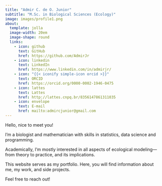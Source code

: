 ```yaml
---
title: "Admir C. de O. Junior"
subtitle: "M.Sc. in Biological Sciences (Ecology)"
image: images/profile1.png
about:
  template: jolla
  image-width: 20em
  image-shape: round
  links:
    - icon: github
      text: GitHub
      href: https://github.com/AdmirJr
    - icon: linkedin
      text: LinkedIn
      href: https://www.linkedin.com/in/admirjr/
    - icon: "{{< iconify simple-icon orcid >}}"
      text: ORCID
      href: https://orcid.org/0000-0002-1946-0475
    - icon: lattes
      text: Lattes
      href: http://lattes.cnpq.br/8356147861311035
    - icon: envelope
      text: E-mail
      href: mailto:admircjunior@gmail.com
---
```


Hello, nice to meet you!

I'm a biologist and mathematician with skills in statistics, data science and programming.

Academically, I'm mostly interested in all aspects of ecological modeling—from theory to practice, and its implications.

This website serves as my portfolio. Here, you will find information about me, my work, and side projects.

Feel free to reach out!
